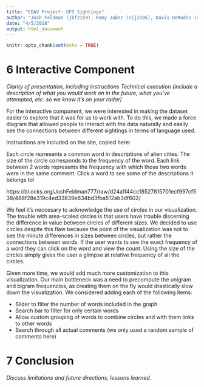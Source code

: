 ```yaml
---
title: "EDAV Project: UFO Sightings"
author: "Josh Feldman (jbf2159), Ramy Jaber (rij2105), Davis DeRodes (rd2804), Zach Bogart (zb2223)"
date: "4/5/2018"
output: html_document
---
```


```r
knitr::opts_chunk$set(echo = TRUE)
```

# 6 Interactive Component
*Clarity of presentation, including instructions*
*Technical execution (include a description of what you would work on in the future, what you've attempted, etc. so we know it's on your radar)*

For the interactive component, we were interested in making the dataset easier to explore that it was for us to work with. To do this, we made a force diagram that allowed people to interact with the data naturally and easily see the connections between different sightings in terms of language used.

Instructions are included on the site, copied here:

Each circle represents a common word in descriptions of alien cities. The size of the circle corresponds to the frequency of the word. Each link between 2 words represents the frequency with which those two words were in the same comment.
Click a word to see some of the descriptions it belongs to!

https://bl.ocks.org/JoshFeldman777/raw/d24a1f44cc18527815701ecf997cf538/488f28e319c4ed33839e634bd3fba512ab3df602/

We feel it's neccesary to acknowledge the use of circles in our visualization. The trouble with area-scaled circles is that users have trouble discerning the difference in value between circles of different sizes. We decided to use circles despite this flaw because the point of the visualization was not to see the minute differences in sizes between circles, but rather the connections between words. If the user wants to see the exact frequency of a word they can click on the word and view the count. Using the size of the circles simply gives the user a glimpse at relative frequency of all the circles. 

Given more time, we would add much more customization to this visualization. Our main bottleneck was a need to precompute the unigram and bigram frequencies, as creating them on the fly would drastically slow down the visualization. We considered adding each of the following items:

* Slider to filter the number of words included in the graph
* Search bar to filter for only certain words
* Allow custom grouping of words to combine circles and with them links to other words
* Search through all actual comments (we only used a random sample of comments here)


# 7 Conclusion
*Discuss limitations and future directions, lessons learned.*



